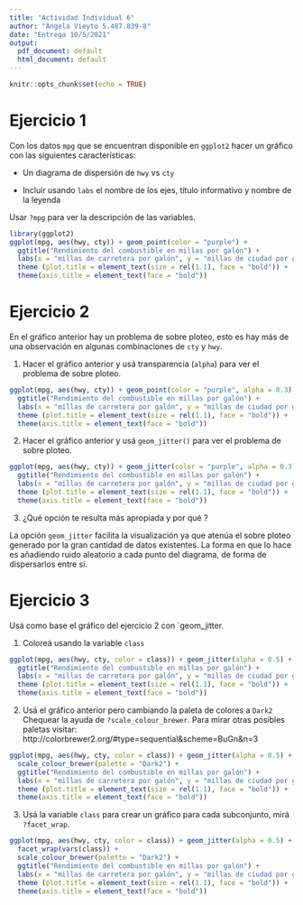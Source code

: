 ```yaml
---
title: "Actividad Individual 6"
author: "Ángela Vieyto 5.487.839-8"
date: "Entrega 10/5/2021"
output:
  pdf_document: default
  html_document: default
---
```


```r
knitr::opts_chunk$set(echo = TRUE)
```

# Ejercicio 1

Con los datos `mpg` que se encuentran disponible en `ggplot2` hacer un gráfico con las siguientes características:

- Un diagrama de dispersión de  `hwy` vs `cty` 

- Incluir usando `labs` el nombre de los ejes, título informativo y nombre de la leyenda

Usar `?mpg` para ver la descripción de las variables.

```r
library(ggplot2)
ggplot(mpg, aes(hwy, cty)) + geom_point(color = "purple") + 
  ggtitle("Rendimiento del combustible en millas por galón") +
  labs(x = "millas de carretera por galón", y = "millas de ciudad por galón", subtitle = "1999 - 2008") + 
  theme (plot.title = element_text(size = rel(1.1), face = "bold")) + 
  theme(axis.title = element_text(face = "bold"))

```


# Ejercicio 2

 En el gráfico anterior hay un problema de sobre ploteo, esto es hay más de una observación en algunas combinaciones de  `cty` y `hwy`. 
 
1. Hacer el  gráfico anterior y usá transparencia (`alpha`) para ver el problema de sobre ploteo.

```r
ggplot(mpg, aes(hwy, cty)) + geom_point(color = "purple", alpha = 0.3) +
  ggtitle("Rendimiento del combustible en millas por galón") +
  labs(x = "millas de carretera por galón", y = "millas de ciudad por galón", subtitle = "1999 - 2008") + 
  theme (plot.title = element_text(size = rel(1.1), face = "bold")) + 
  theme(axis.title = element_text(face = "bold"))

```
 
 
2. Hacer el  gráfico anterior y usá  `geom_jitter()`  para ver el problema de sobre ploteo.
 
```r
ggplot(mpg, aes(hwy, cty)) + geom_jitter(color = "purple", alpha = 0.3) +
  ggtitle("Rendimiento del combustible en millas por galón") +
  labs(x = "millas de carretera por galón", y = "millas de ciudad por galón", subtitle = "1999 - 2008") + 
  theme (plot.title = element_text(size = rel(1.1), face = "bold")) + 
  theme(axis.title = element_text(face = "bold"))

```

3. ¿Qué opción te resulta más apropiada y por qué ? 

La opción `geom_jitter` facilita la visualización ya que atenúa el sobre ploteo generado por la gran cantidad de datos existentes.
La forma en que lo hace es añadiendo ruido aleatorio a cada punto del diagrama, de forma de dispersarlos entre sí.

#  Ejercicio 3

Usá como base el gráfico del ejercicio 2 con `geom_jitter.

1. Coloreá usando la variable `class`

```r
ggplot(mpg, aes(hwy, cty, color = class)) + geom_jitter(alpha = 0.5) +
  ggtitle("Rendimiento del combustible en millas por galón") +
  labs(x = "millas de carretera por galón", y = "millas de ciudad por galón", subtitle = "1999 - 2008") + 
  theme (plot.title = element_text(size = rel(1.1), face = "bold")) + 
  theme(axis.title = element_text(face = "bold"))

```

2. Usá el gráfico anterior pero cambiando la paleta de colores a `Dark2`
  Chequear la ayuda de `?scale_colour_brewer`. Para mirar otras posibles paletas visitar: http://colorbrewer2.org/#type=sequential&scheme=BuGn&n=3

```r
ggplot(mpg, aes(hwy, cty, color = class)) + geom_jitter(alpha = 0.5) +
  scale_colour_brewer(palette = "Dark2") +
  ggtitle("Rendimiento del combustible en millas por galón") +
  labs(x = "millas de carretera por galón", y = "millas de ciudad por galón", subtitle = "1999 - 2008") + 
  theme (plot.title = element_text(size = rel(1.1), face = "bold")) + 
  theme(axis.title = element_text(face = "bold"))

```


3. Usá la variable `class` para crear un gráfico para cada subconjunto, mirá `?facet_wrap`.

```r
ggplot(mpg, aes(hwy, cty, color = class)) + geom_jitter(alpha = 0.5) +
  facet_wrap(vars(class)) +
  scale_colour_brewer(palette = "Dark2") +
  ggtitle("Rendimiento del combustible en millas por galón") +
  labs(x = "millas de carretera por galón", y = "millas de ciudad por galón", subtitle = "1999 - 2008") + 
  theme (plot.title = element_text(size = rel(1.1), face = "bold")) + 
  theme(axis.title = element_text(face = "bold"))

```
